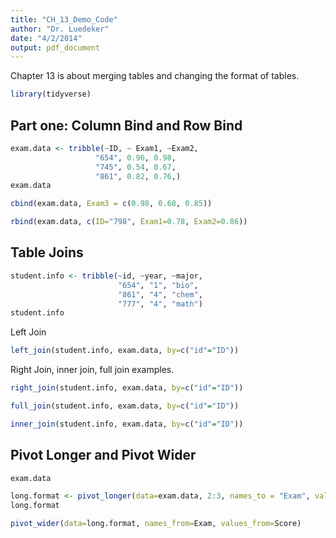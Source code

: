 ---
title: "CH_13_Demo_Code"
author: "Dr. Luedeker"
date: "4/2/2014"
output: pdf_document
---

Chapter 13  is about merging tables and changing the format of tables.
```{r}
library(tidyverse)
```


## Part one: Column Bind and Row Bind

```{r}
exam.data <- tribble(~ID, ~ Exam1, ~Exam2,
                   "654", 0.96, 0.98,
                   "745", 0.54, 0.67,
                   "861", 0.82, 0.76,)
exam.data
```

```{r}
cbind(exam.data, Exam3 = c(0.98, 0.68, 0.85))
```

```{r}
rbind(exam.data, c(ID="798", Exam1=0.78, Exam2=0.86))
```

## Table Joins

```{r}
student.info <- tribble(~id, ~year, ~major,
                        "654", "1", "bio",
                        "861", "4", "chem",
                        "777", "4", "math")
student.info
```

Left Join

```{r}
left_join(student.info, exam.data, by=c("id"="ID"))
```
Right Join, inner join, full join examples.
```{r}
right_join(student.info, exam.data, by=c("id"="ID"))
```
```{r}
full_join(student.info, exam.data, by=c("id"="ID"))
```
```{r}
inner_join(student.info, exam.data, by=c("id"="ID"))
```


## Pivot Longer and Pivot Wider

```{r}
exam.data
```

```{r}
long.format <- pivot_longer(data=exam.data, 2:3, names_to = "Exam", values_to="Score")
long.format
```


```{r}
pivot_wider(data=long.format, names_from=Exam, values_from=Score)
```

